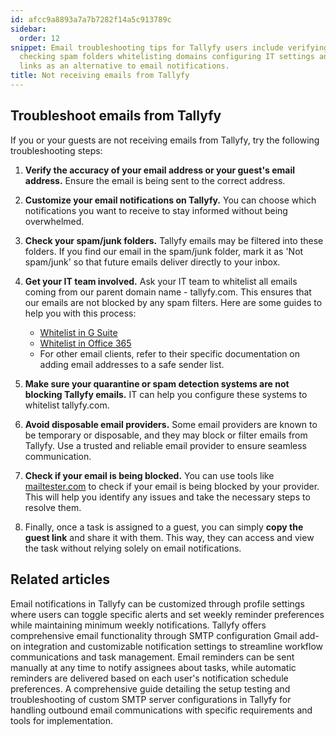 ```yaml
---
id: afcc9a8893a7a7b7282f14a5c913789c
sidebar:
  order: 12
snippet: Email troubleshooting tips for Tallyfy users include verifying addresses
  checking spam folders whitelisting domains configuring IT settings and using guest
  links as an alternative to email notifications.
title: Not receiving emails from Tallyfy
---
```


## Troubleshoot emails from Tallyfy

If you or your guests are not receiving emails from Tallyfy, try the following troubleshooting steps:

1. **Verify the accuracy of your email address or your guest's email address.** Ensure the email is being sent to the correct address.

2. **Customize your email notifications on Tallyfy.** You can choose which notifications you want to receive to stay informed without being overwhelmed.

3. **Check your spam/junk folders.** Tallyfy emails may be filtered into these folders. If you find our email in the spam/junk folder, mark it as 'Not spam/junk' so that future emails deliver directly to your inbox.

4. **Get your IT team involved.** Ask your IT team to whitelist all emails coming from our parent domain name - tallyfy.com. This ensures that our emails are not blocked by any spam filters. Here are some guides to help you with this process:
    - [Whitelist in G Suite](https://support.google.com/a/answer/60751?hl=en/)
    - [Whitelist in Office 365](https://docs.microsoft.com/en-us/office365/securitycompliance/prevent-email-from-being-marked-as-spam/)
    - For other email clients, refer to their specific documentation on adding email addresses to a safe sender list.

5. **Make sure your quarantine or spam detection systems are not blocking Tallyfy emails.** IT can help you configure these systems to whitelist tallyfy.com.

6. **Avoid disposable email providers.** Some email providers are known to be temporary or disposable, and they may block or filter emails from Tallyfy. Use a trusted and reliable email provider to ensure seamless communication.

7. **Check if your email is being blocked.** You can use tools like [mailtester.com](http://mailtester.com/testmail.php/) to check if your email is being blocked by your provider. This will help you identify any issues and take the necessary steps to resolve them.

8. Finally, once a task is assigned to a guest, you can simply **copy the guest link** and share it with them. This way, they can access and view the task without relying solely on email notifications.


## Related articles
<CardGrid>
<LinkTitleCard header="<b>Personal Settings > Manage Email Notifications</b>" href="/products/pro/settings/personal-settings/how-can-i-manage-email-notifications-in-tallyfy/" > Email notifications in Tallyfy can be customized through profile settings where users can toggle specific alerts and set weekly reminder preferences while maintaining minimum weekly notifications. </LinkTitleCard>
<LinkTitleCard header="<b>Integrations > Email and SMTP</b>" href="/products/pro/integrations/email/" > Tallyfy offers comprehensive email functionality through SMTP configuration Gmail add-on integration and customizable notification settings to streamline workflow communications and task management. </LinkTitleCard>
<LinkTitleCard header="<b>Tasks > Send email reminders</b>" href="/products/pro/tracking-and-tasks/tasks/how-can-i-send-email-reminders-in-tallyfy/" > Email reminders can be sent manually at any time to notify assignees about tasks, while automatic reminders are delivered based on each user's notification schedule preferences. </LinkTitleCard>
<LinkTitleCard header="<b>Email > Setup custom SMTP sending</b>" href="/products/pro/integrations/email/how-to-set-up-custom-smtp-in-tallyfy/" > A comprehensive guide detailing the setup testing and troubleshooting of custom SMTP server configurations in Tallyfy for handling outbound email communications with specific requirements and tools for implementation. </LinkTitleCard>
</CardGrid>